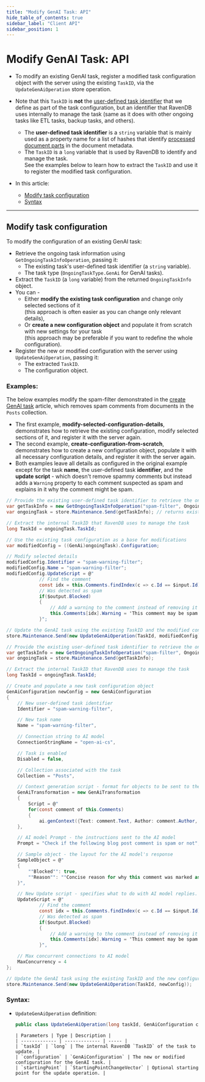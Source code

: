 ```yaml
---
title: "Modify GenAI Task: API"
hide_table_of_contents: true
sidebar_label: "Client API"
sidebar_position: 1
---
```



# Modify GenAI Task: API

<Admonition type="note" title="">

* To modify an existing GenAI task, register a modified task configuration object with the server using the existing `TaskID`, via the `UpdateGenAiOperation` store operation.  
* Note that this `TaskID` is **not** the [user-defined task identifier](../../../ai-integration/gen-ai-integration/create-gen-ai-task/create-gen-ai-task_studio#configure-basic-settings) that we define as part of the task configuration, but an identifier that RavenDB uses internally to manage the task (same as it does with other ongoing tasks like ETL tasks, backup tasks, and others).  
   * The **user-defined task identifier** is a `string` variable that is mainly used as a property name for a list of hashes that identify [processed document parts](../../../ai-integration/gen-ai-integration/gen-ai-overview#tracking-of-processed-document-parts) in the document metadata.  
   * The `TaskID` is a `long` variable that is used by RavenDB to identify and manage the task.  
     See the examples below to learn how to extract the `TaskID` and use it to register the modified task configuration.  

* In this article:
   * [Modify task configuration](../../../ai-integration/gen-ai-integration/modify-gen-ai-task/modify-gen-ai-task_api#modify-task-configuration) 
   * [Syntax](../../../ai-integration/gen-ai-integration/modify-gen-ai-task/modify-gen-ai-task_api#syntax)  

</Admonition>

<hr />

## Modify task configuration

To modify the configuration of an existing GenAI task:  
* Retrieve the ongoing task information using `GetOngoingTaskInfoOperation`, passing it:  
  * The existing task's user-defined task identifier (a `string` variable).  
  * The task type (`OngoingTaskType.GenAi` for GenAI tasks).  
* Extract the `TaskID` (a `long` variable) from the returned `OngoingTaskInfo` object.  
* You can -  
   * Either **modify the existing task configuration** and change only selected sections of it  
     (this approach is often easier as you can change only relevant details),  
   * Or **create a new configuration object** and populate it from scratch with new settings for your task  
     (this approach may be preferable if you want to redefine the whole configuration).  
* Register the new or modified configuration with the server using `UpdateGenAiOperation`, passing it:  
   * The extracted `TaskID`.  
   * The configuration object.  

### Examples:
The below examples modify the spam-filter demonstrated in the [create GenAI task](../../../ai-integration/gen-ai-integration/create-gen-ai-task/create-gen-ai-task_api#full-example) article, which removes spam comments from documents in the `Posts` collection.  
 * The first example, **modify-selected-configuration-details**, demonstrates how to retrieve the existing configuration, modify selected sections of it, and register it with the server again.  
 * The second example, **create-configuration-from-scratch**, demonstrates how to create a new configuration object, populate it with all necessary configuration details, and register it with the server again.  
 * Both examples leave all details as configured in the original example except for the task **name**, the user-defined task **identifier**, and the **update script** - which doesn't remove spammy comments but instead adds a `Warning` property to each comment suspected as spam and explains in it why the comment might be spam.  

<Tabs groupId='modifyTaskConfiguration'>
<TabItem value="modify-selected-configuration-details" label="modify-selected-configuration-details">

```csharp
// Provide the existing user-defined task identifier to retrieve the ongoing task info
var getTaskInfo = new GetOngoingTaskInfoOperation("spam-filter", OngoingTaskType.GenAi);
var ongoingTask = store.Maintenance.Send(getTaskInfo); // returns existing task info

// Extract the internal TaskID that RavenDB uses to manage the task
long TaskId = ongoingTask.TaskId;

// Use the existing task configuration as a base for modifications
var modifiedConfig = ((GenAi)ongoingTask).Configuration;

// Modify selected details
modifiedConfig.Identifier = "spam-warning-filter";
modifiedConfig.Name = "spam-warning-filter";
modifiedConfig.UpdateScript = @"    
            // Find the comment
            const idx = this.Comments.findIndex(c => c.Id == $input.Id);  
            // Was detected as spam
            if($output.Blocked)
            {
                // Add a warning to the comment instead of removing it
                this.Comments[idx].Warning = 'This comment may be spam: ' + $output.Reason;
            }";

// Update the GenAI task using the existing TaskID and the modified configuration
store.Maintenance.Send(new UpdateGenAiOperation(TaskId, modifiedConfig));
```
</TabItem>
<TabItem value="create-configuration-from-scratch" label="create-configuration-from-scratch">

```csharp
// Provide the existing user-defined task identifier to retrieve the ongoing task info
var getTaskInfo = new GetOngoingTaskInfoOperation("spam-filter", OngoingTaskType.GenAi);
var ongoingTask = store.Maintenance.Send(getTaskInfo);

// Extract the internal TaskID that RavenDB uses to manage the task
long TaskId = ongoingTask.TaskId;

// Create and populate a new task configuration object
GenAiConfiguration newConfig = new GenAiConfiguration
{
    // New user-defined task identifier
    Identifier = "spam-warning-filter",

    // New task name
    Name = "spam-warning-filter",

    // Connection string to AI model
    ConnectionStringName = "open-ai-cs",

    // Task is enabled
    Disabled = false,

    // Collection associated with the task
    Collection = "Posts",

    // Context generation script - format for objects to be sent to the AI model
    GenAiTransformation = new GenAiTransformation
    {
        Script = @"
        for(const comment of this.Comments)
        {
            ai.genContext({Text: comment.Text, Author: comment.Author, Id: comment.Id});}"
    },

    // AI model Prompt - the instructions sent to the AI model
    Prompt = "Check if the following blog post comment is spam or not",

    // Sample object - the layout for the AI model's response
    SampleObject = @"
    {
        ""Blocked"": true, 
        ""Reason"": ""Concise reason for why this comment was marked as spam or ham""
    }",

    // New Update script - specifies what to do with AI model replies.
    UpdateScript = @"    
            // Find the comment
            const idx = this.Comments.findIndex(c => c.Id == $input.Id);  
            // Was detected as spam
            if($output.Blocked)
            {
                // Add a warning to the comment instead of removing it
                this.Comments[idx].Warning = 'This comment may be spam: ' + $output.Reason;
            }",

    // Max concurrent connections to AI model
    MaxConcurrency = 4
};

// Update the GenAI task using the existing TaskID and the new configuration
store.Maintenance.Send(new UpdateGenAiOperation(TaskId, newConfig));
```
</TabItem>
</Tabs>

### Syntax:

* `UpdateGenAiOperation` definition:
  ```csharp
  public class UpdateGenAiOperation(long taskId, GenAiConfiguration configuration, StartingPointChangeVector startingPoint = null) : IMaintenanceOperation<UpdateEtlOperationResult>
  ```

      | Parameters | Type | Description |
      | ------------- | ------------- | ----- |
      | `taskId` | `long` | The internal RavenDB `TaskID` of the task to update. |
      | `configuration` | `GenAiConfiguration` | The new or modified configuration for the GenAI task. |
      | `startingPoint` | `StartingPointChangeVector` | Optional starting point for the update operation. |

